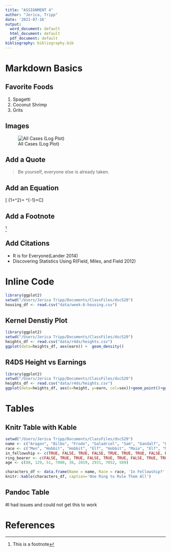 ---
title: "ASSIGNMENT 4"
author: "Jerica, Tripp"
date: '2021-07-16'
output:
  word_document: default
  html_document: default
  pdf_document: default
bibliography: bibliography.bib
---

# Markdown Basics

## Favorite Foods
1. Spagetti
2. Coconut Shrimp
3. Grits 


## Images
![All Cases (Log Plot)](10-all-cases-log.png)

## Add a Quote
>Be yourself, everyone else is already taken.


## Add an Equation
\[\int\frac{d\theta} {1+\theta^2}= 
\tan^{-1}\theta+C\]

## Add a Footnote

^[This is a footnote]

## Add Citations

* R is for Everyone(Lander 2014)
* Discovering Statistics Using R(Field, Miles, and Field 2012)

# Inline Code
```{r, include=FALSE}
library(ggplot2)
setwd("/Users/Jerica Tripp/Documents/ClassFiles/dsc520")
housing_df <- read.csv("data/week-6-housing.csv")

```
## Kernel Denstiy Plot

```{r inline code, echo=FALSE}
library(ggplot2)
setwd("/Users/Jerica Tripp/Documents/ClassFiles/dsc520")
heights_df <- read.csv("data/r4ds/heights.csv")
ggplot(data=heights_df, aes(earn)) +  geom_density()
```

## R4DS Height vs Earnings
```{r, echo=FALSE}
library(ggplot2)
setwd("/Users/Jerica Tripp/Documents/ClassFiles/dsc520")
heights_df <- read.csv("data/r4ds/heights.csv")
ggplot(data=heights_df, aes(x=height, y=earn, col=sex))+geom_point()+ggtitle("Height vs. Earnings")+xlab("Height (Inches)")+ylab("Earnings (Dollars")
```
# Tables
## Knitr Table with Kable
```{r, echo=FALSE}
setwd("/Users/Jerica Tripp/Documents/ClassFiles/dsc520")
name <- c("Aragon", "Bilbo", "Frodo", "Galadriel", "Sam", "Gandalf", "Legolas", "Sauron", "Gollum")
race <- c("Men", "Hobbit", "Hobbit", "Elf", "Hobbit", "Maia", "Elf", "Maia", "Hobbit")
in_fellowship <- c(TRUE, FALSE, TRUE, FALSE, TRUE, TRUE, TRUE, FALSE, FALSE)
ring_bearer <- c(FALSE, TRUE, TRUE, FALSE, TRUE, TRUE, FALSE, TRUE, TRUE)
age <- c(88, 129, 51, 7000, 36, 2019, 2931, 7052, 589)

characters_df <- data.frame(Name = name, Race = race, 'In Fellowship?' = in_fellowship, 'Is Ring Bearer' = ring_bearer, Age = age)
knitr::kable(characters_df, caption='One Ring to Rule Them All')
```
## Pandoc Table
#I had issues and could not get this to work

# References
